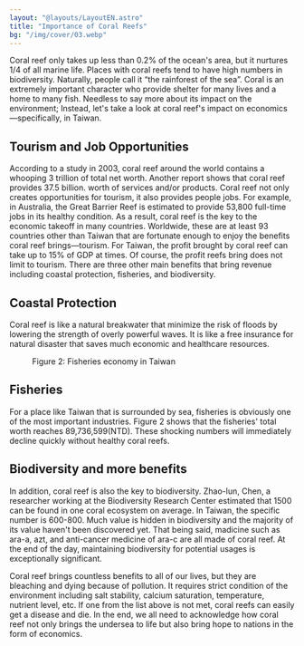 ```yaml
---
layout: "@layouts/LayoutEN.astro"
title: "Importance of Coral Reefs"
bg: "/img/cover/03.webp"
---
```



<Figure mode="float-right" img={import("../../assets/img/03/01.png")} imageFit="inside"></Figure>

Coral reef only takes up less than 0.2% of the ocean's area, but it nurtures 1/4 of all marine life. Places with coral reefs tend to have high numbers in biodiversity. Naturally, people call it “the rainforest of the sea”. Coral is an extremely important character who provide shelter for many lives and a home to many fish. Needless to say more about its impact on the environment; Instead, let's take a look at coral reef's impact on economics—specifically, in Taiwan. 

## Tourism and Job Opportunities

According to a study in 2003, coral reef around the world contains a whooping 3 trillion of total net worth. Another report shows that coral reef provides 37.5 billion. worth of services and/or products. Coral reef not only creates opportunities for tourism, it also provides people jobs. For example, in Australia, the Great Barrier Reef  is estimated to provide 53,800 full-time jobs in its healthy condition. As a result, coral reef is the key to the economic takeoff in many countries. Worldwide, these are at least 93 countries other than Taiwan that are fortunate enough to enjoy the benefits coral reef brings—tourism. For Taiwan, the profit brought by coral reef can take up to 15% of GDP at times. Of course, the profit reefs bring does not limit to tourism. There are three other main benefits that bring revenue including coastal protection, fisheries, and biodiversity.

## Coastal Protection

Coral reef is like a natural breakwater that minimize the risk of floods by lowering the strength of overly powerful waves. It is like a free insurance for natural disaster that saves much economic and healthcare resources.

<Figure mode="float-right" img={import("../../assets/img/03/02.png")} imageFit="inside">Figure 2: Fisheries economy in Taiwan </Figure>

## Fisheries

For a place like Taiwan that is surrounded by sea, fisheries is obviously one of the most important industries. Figure 2 shows that the fisheries' total worth reaches 89,736,599(NTD). These shocking numbers will immediately decline quickly without healthy coral reefs.

## Biodiversity and more benefits

In addition, coral reef is also the key to biodiversity. Zhao-lun, Chen,  a researcher working at the Biodiversity Research Center estimated that 1500 can be found in one coral ecosystem on average. In Taiwan, the specific number is 600-800. Much value is hidden in biodiversity and the majority of its value haven't been discovered yet. That being said, madicine such as ara-a, azt, and anti-cancer medicine of ara-c are all made of coral reef. At the end of the day, maintaining biodiversity for potential usages is exceptionally significant. 

Coral reef brings countless benefits to all of our lives, but they are bleaching and dying because of pollution. It requires strict condition of the environment including salt stability, calcium saturation, temperature, nutrient level, etc. If one from the list above is not met, coral reefs can easily get a disease and die. In the end, we all need to acknowledge how coral reef not only brings the undersea to life but also bring hope to nations in the form of economics.
